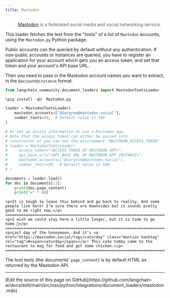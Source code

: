 ```yaml
---
title: Mastodon
---
```


>[Mastodon](https://joinmastodon.org/) is a federated social media and social networking service.

This loader fetches the text from the "toots" of a list of `Mastodon` accounts, using the `Mastodon.py` Python package.

Public accounts can the queried by default without any authentication. If non-public accounts or instances are queried, you have to register an application for your account which gets you an access token, and set that token and your account's API base URL.

Then you need to pass in the Mastodon account names you want to extract, in the `@account@instance` format.

```python
from langchain_community.document_loaders import MastodonTootsLoader
```

```python
%pip install -qU  Mastodon.py
```

```python
loader = MastodonTootsLoader(
    mastodon_accounts=["@Gargron@mastodon.social"],
    number_toots=50,  # Default value is 100
)

# Or set up access information to use a Mastodon app.
# Note that the access token can either be passed into
# constructor or you can set the environment "MASTODON_ACCESS_TOKEN".
# loader = MastodonTootsLoader(
#     access_token="<ACCESS TOKEN OF MASTODON APP>",
#     api_base_url="<API BASE URL OF MASTODON APP INSTANCE>",
#     mastodon_accounts=["@Gargron@mastodon.social"],
#     number_toots=50,  # Default value is 100
# )
```

```python
documents = loader.load()
for doc in documents[:3]:
    print(doc.page_content)
    print("=" * 80)
```

```output
<p>It is tough to leave this behind and go back to reality. And some people live here! I’m sure there are downsides but it sounds pretty good to me right now.</p>
================================================================================
<p>I wish we could stay here a little longer, but it is time to go home 🥲</p>
================================================================================
<p>Last day of the honeymoon. And it’s <a href="https://mastodon.social/tags/caturday" class="mention hashtag" rel="tag">#<span>caturday</span></a>! This cute tabby came to the restaurant to beg for food and got some chicken.</p>
================================================================================
```

The toot texts (the documents' `page_content`) is by default HTML as returned by the Mastodon API.

---

<Callout icon="pen-to-square" iconType="regular">
  [Edit the source of this page on GitHub](https://github.com/langchain-ai/docs/edit/main/src/oss/python/integrations/document_loaders/mastodon.mdx)
</Callout>
